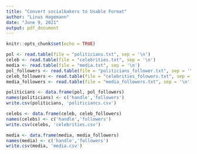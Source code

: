 ```yaml
---
title: "Convert socialbakers to Usable Format"
author: "Linus Hagemann"
date: "June 9, 2021"
output: pdf_document
---
```


```r
knitr::opts_chunk$set(echo = TRUE)
```

```r
pol <- read.table(file = "politicians.txt", sep = '\n')
celeb <- read.table(file = "celebrities.txt", sep = '\n')
media <- read.table(file = "media.txt", sep = '\n')
pol_followers <- read.table(file = "politicians_follower.txt", sep = '\n')
celeb_followers <- read.table(file = "celebrities_folowers.txt", sep = '\n')
media_followers <- read.table(file = "media_followers.txt", sep = '\n')

politicians <- data.frame(pol, pol_followers)
names(politicians) <- c('handle','followers')
write.csv(politicians, 'politiciancs.csv')

celebs <- data.frame(celeb, celeb_followers)
names(celebs) <- c('handle','followers')
write.csv(celebs, 'celebrities.csv')

media <- data.frame(media, media_followers)
names(media) <- c('handle','followers')
write.csv(media, 'media.csv')
```

